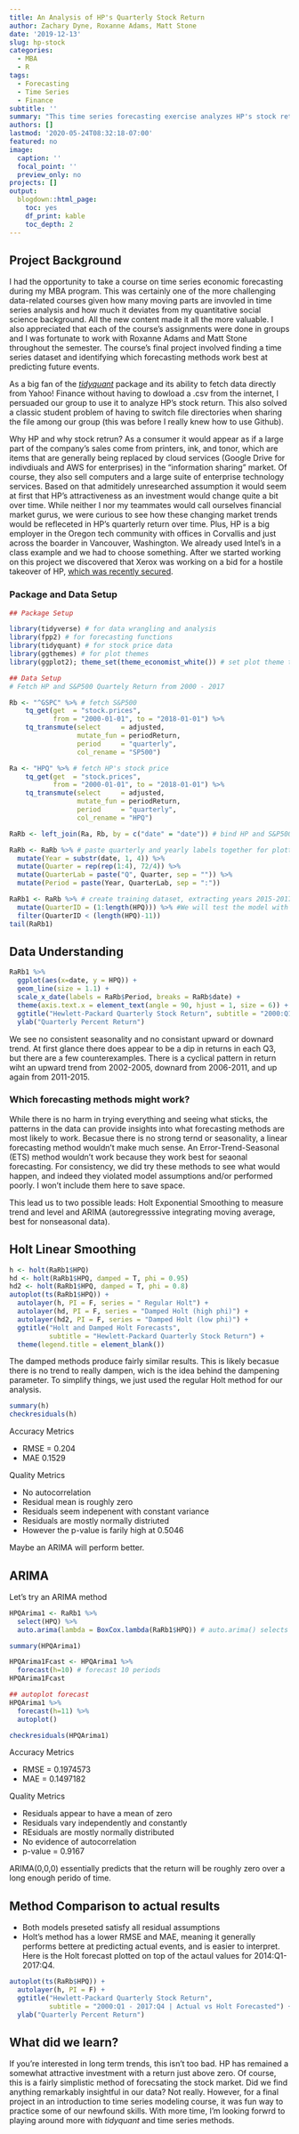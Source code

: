 ```yaml
---
title: An Analysis of HP's Quarterly Stock Return
author: Zachary Dyne, Roxanne Adams, Matt Stone
date: '2019-12-13'
slug: hp-stock
categories:
  - MBA
  - R
tags:
  - Forecasting
  - Time Series
  - Finance
subtitle: ''
summary: "This time series forecasting exercise analyzes HP's stock return from 2000:Q1 - 2017:Q4. The data is sourced via the *tidyquant* R package. This post is a repackaged version of a final project I worked on with Roxanne Adams and Matt Stone for the *GSM6216: Business/Economic Forecasting* course at Atkinson."
authors: []
lastmod: '2020-05-24T08:32:18-07:00'
featured: no
image:
  caption: ''
  focal_point: ''
  preview_only: no
projects: []
output:
  blogdown::html_page:
    toc: yes
    df_print: kable
    toc_depth: 2
---
```


## Project Background

I had the opportunity to take a course on time series economic forecasting during my MBA program. This was certainly one of the more challenging data-related courses given how many moving parts are invovled in time series analysis and how much it deviates from my quantitative social science background. All the new content made it all the more valuable. I also appreciated that each of the course's assignments were done in groups and I was fortunate to work with Roxanne Adams and Matt Stone throughout the semester. The course's final project involved finding a time series dataset and identifying which forecasting methods work best at predicting future events. 

As a big fan of the [*tidyquant*](https://business-science.github.io/tidyquant/) package and its ability to fetch data directly from Yahoo! Finance without having to dowload a .csv from the internet, I persuaded our group to use it to analyze HP's stock return. This also solved a classic student problem of having to switch file directories when sharing the file among our group (this was before I really knew how to use Github). 

Why HP and why stock retrun? As a consumer it would appear as if a large part of the company's sales come from printers, ink, and tonor, which are items that are generally being replaced by cloud services (Google Drive for indivdiuals and AWS for enterprises) in the "information sharing" market. Of course, they also sell computers and a large suite of enterprise technology services. Based on that admitidely unresearched assumption it would seem at first that HP's attractiveness as an investment would change quite a bit over time. While neither I nor my teammates would call ourselves financial market gurus, we were curious to see how these changing market trends would be refleceted in HP's quarterly return over time. Plus, HP is a big employer in the Oregon tech community with offices in Corvallis and just across the boarder in Vancouver, Washington. We already used Intel's in a class example and we had to choose something. After we started working on this project we discovered that Xerox was working on a bid for a hostile takeover of HP, [which was recently secured](https://www.forbes.com/sites/sergeiklebnikov/2020/01/06/xerox-secures-24-billion-for-hostile-takeover-bid-of-hp/#6c80dd81b4d6). 

### Package and Data Setup

```r
## Package Setup

library(tidyverse) # for data wrangling and analysis
library(fpp2) # for forecasting functions
library(tidyquant) # for stock price data
library(ggthemes) # for plot themes
library(ggplot2); theme_set(theme_economist_white()) # set plot theme to resemble the Economist

## Data Setup
# Fetch HP and S&P500 Quartely Return from 2000 - 2017

Rb <- "^GSPC" %>% # fetch S&P500
    tq_get(get  = "stock.prices",
           from = "2000-01-01", to = "2018-01-01") %>%
    tq_transmute(select     = adjusted, 
                 mutate_fun = periodReturn, 
                 period     = "quarterly", 
                 col_rename = "SP500")

Ra <- "HPQ" %>% # fetch HP's stock price  
    tq_get(get  = "stock.prices",
           from = "2000-01-01", to = "2018-01-01") %>%
    tq_transmute(select     = adjusted, 
                 mutate_fun = periodReturn, 
                 period     = "quarterly", 
                 col_rename = "HPQ")

RaRb <- left_join(Ra, Rb, by = c("date" = "date")) # bind HP and S&P500 by date

RaRb <- RaRb %>% # paste quarterly and yearly labels together for plotting
  mutate(Year = substr(date, 1, 4)) %>%
  mutate(Quarter = rep(rep(1:4), 72/4)) %>%
  mutate(QuarterLab = paste("Q", Quarter, sep = "")) %>%
  mutate(Period = paste(Year, QuarterLab, sep = ":"))

RaRb1 <- RaRb %>% # create training dataset, extracting years 2015-2017. 
  mutate(QuarterID = (1:length(HPQ))) %>% #We will test the model with those years at the end
  filter(QuarterID < (length(HPQ)-11))
tail(RaRb1)
```

## Data Understanding

```r
RaRb1 %>%
  ggplot(aes(x=date, y = HPQ)) + 
  geom_line(size = 1.1) +
  scale_x_date(labels = RaRb$Period, breaks = RaRb$date) +
  theme(axis.text.x = element_text(angle = 90, hjust = 1, size = 6)) +
  ggtitle("Hewlett-Packard Quarterly Stock Return", subtitle = "2000:Q1 - 2014:Q4") + 
  ylab("Quarterly Percent Return")
```

We see no consistent seasonality and no consistant upward or downard trend. At first glance there does appear to be a dip in returns in each Q3, but there are a few counterexamples. There is a cyclical pattern in return wiht an upward trend from 2002-2005, downard from 2006-2011, and up again from 2011-2015. 

### Which forecasting methods might work?

While there is no harm in trying everything and seeing what sticks, the patterns in the data can provide insights into what forecasting methods are most likely to work. Becasue there is no strong ternd or seasonality, a linear forecasting method wouldn't make much sense. An Error-Trend-Seasonal (ETS) method wouldn't work because they work best for seaonal forecasting. For consistency, we did try these methods to see what would happen, and indeed they violated model assumptions and/or performed poorly. I won't include them here to save space. 

This lead us to two possible leads: Holt Exponential Smoothing to measure trend and level and ARIMA (autoregresssive integrating moving average, best for nonseasonal data).

## Holt Linear Smoothing

```r
h <- holt(RaRb1$HPQ)
hd <- holt(RaRb1$HPQ, damped = T, phi = 0.95)
hd2 <- holt(RaRb1$HPQ, damped = T, phi = 0.8)
autoplot(ts(RaRb1$HPQ)) +
  autolayer(h, PI = F, series = " Regular Holt") +
  autolayer(hd, PI = F, series = "Damped Holt (high phi)") +
  autolayer(hd2, PI = F, series = "Damped Holt (low phi)") +
  ggtitle("Holt and Damped Holt Forecasts",
          subtitle = "Hewlett-Packard Quarterly Stock Return") +
  theme(legend.title = element_blank())
```

The damped methods produce fairly similar results. This is likely becasue there is no trend to really dampen, wich is the idea behind the dampening parameter. To simplify things, we just used the regular Holt method for our analysis. 

```r
summary(h)
checkresiduals(h)
```

Accuracy Metrics

 - RMSE = 0.204
 - MAE 0.1529

Quality Metrics

 - No autocorrelation
 - Residual mean is roughly zero
 - Residuals seem indepenent with constant variance
 - Residuals are mostly normally distriuted
 - However the p-value is farily high at 0.5046

Maybe an ARIMA will perform better.

## ARIMA

Let's try an ARIMA method

```r
HPQArima1 <- RaRb1 %>%
  select(HPQ) %>%
  auto.arima(lambda = BoxCox.lambda(RaRb1$HPQ)) # auto.arima() selects the optimal constant values

summary(HPQArima1)
```


```r
HPQArima1Fcast <- HPQArima1 %>%
  forecast(h=10) # forecast 10 periods
HPQArima1Fcast
```


```r
## autoplot forecast
HPQArima1 %>%
  forecast(h=11) %>%
  autoplot()
```

```r
checkresiduals(HPQArima1)
```

Accuracy Metrics

- RMSE = 0.1974573 
- MAE = 0.1497182 

Quality Metrics

 - Residuals appear to have a mean of zero
 - Residuals vary independently and constantly
 - REsiduals are mostly normally distributed
 - No evidence of autocorrelation
 - p-value = 0.9167

ARIMA(0,0,0) essentially predicts that the return will be roughly zero over a long enough perido of time. 

## Method Comparison to actual results

- Both models preseted satisfy all residual assumptions
- Holt's method has a lower RMSE and MAE, meaning it generally performs bettere at predicting actual events, and is easier to interpret. Here is the Holt forecast plotted on top of the actaul values for 2014:Q1-2017:Q4.

```r
autoplot(ts(RaRb$HPQ)) +
  autolayer(h, PI = F) +
  ggtitle("Hewlett-Packard Quarterly Stock Return", 
          subtitle = "2000:Q1 - 2017:Q4 | Actual vs Holt Forecasted") +
  ylab("Quarterly Percent Return")
```

## What did we learn? 

If you're interested in long term trends, this isn't too bad. HP has remained a somewhat attractive investment with a return just above zero. Of course, this is a fairly simplistic method of forecsating the stock market. Did we find anything remarkably insightful in our data? Not really. However, for a final project in an introduction to time series modeling course, it was fun way to practice some of our newfound skills. With more time, I'm looking forwrd to playing around more with *tidyquant* and time series methods. 


